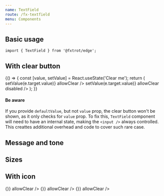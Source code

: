 ```yaml
---
name: TextField
route: /fx-textfield
menu: Components
---
```



## Basic usage

```tsx
import { TextField } from '@fxtrot/edge';
```

<Playground>
  <Box style={{ width: '300px' }}>
    <TextField label="Full name" placeholder="John Doe" message="We just want to know how we can approach you" />
  </Box>
</Playground>

## With clear button

<Playground>
  {() => {
    const [value, setValue] = React.useState('Clear me');
    return (
      <Box style={{ width: '300px' }}>
        <Stack>
          <TextField
            label="Allows clearing the input"
            value={value}
            onChange={(e) => setValue(e.target.value)}
            allowClear
          />
          <TextField label="Disabled" value={value} onChange={(e) => setValue(e.target.value)} allowClear disabled />
        </Stack>
      </Box>
    );
  }}
</Playground>

#### Be aware

If you provide `defaultValue`, but not `value` prop, the clear button won't be shown, as it only checks for `value` prop.
To fix this, `TextField` component will need to have an internal state, making the `<input />`
always controlled. This creattes additional overhead and code to cover such rare case.

<Playground>
  <Box style={{ width: '300px' }}>
    <TextField label="Allows clearing the input" allowClear inputProps={{ defaultValue: 'Clear me' }} />
  </Box>
</Playground>

## Message and tone

<Playground>
  <Box style={{ width: '300px' }}>
    <Stack>
      <TextField label="Default tone" size="s" message="This will be used later" />
      <TextField label="Critical tone" size="m" message="The input is incorrect" tone="critical" />
      <TextField label="Positive tone" size="l" type="password" message="The password seems strong" tone="positive" />
    </Stack>
  </Box>
</Playground>

## Sizes

<Playground>
  <Box style={{ width: '300px' }}>
    <Stack>
      <TextField placeholder="Small inline input" size="s" />
      <TextField label="Normal input (default)" placeholder="Medium" size="m" />
      <TextField label="Prominent input" placeholder="Large" size="l" />
    </Stack>
  </Box>
</Playground>

## With icon

<Playground>
  <Box style={{ width: '300px' }}>
    <Stack>
      <TextField label="Small with" size="s" icon="search" value="Small sized" onChange={() => {}} allowClear />
      <TextField
        label="Normal input (default)"
        size="m"
        icon="expand_more"
        value="Medium sized"
        onChange={() => {}}
        allowClear
      />
      <TextField label="Prominent input" size="l" icon="search" value="Large sized" onChange={() => {}} allowClear />
    </Stack>
  </Box>
</Playground>

